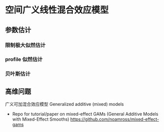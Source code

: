 # 空间广义线性混合效应模型 {#Spatial-Generalized-Linear-Mixed-Models}



## 参数估计

### 限制极大似然估计


### profile 似然估计

### 贝叶斯估计


## 高维问题


<!-- ## 可加模型 {#Additive-Models} -->

广义可加混合效应模型 Generalized additive (mixed) models

- Repo for tutorial/paper on mixed-effect GAMs (General Additive Models with Mixed-Effect Smooths) <https://github.com/noamross/mixed-effect-gams>

